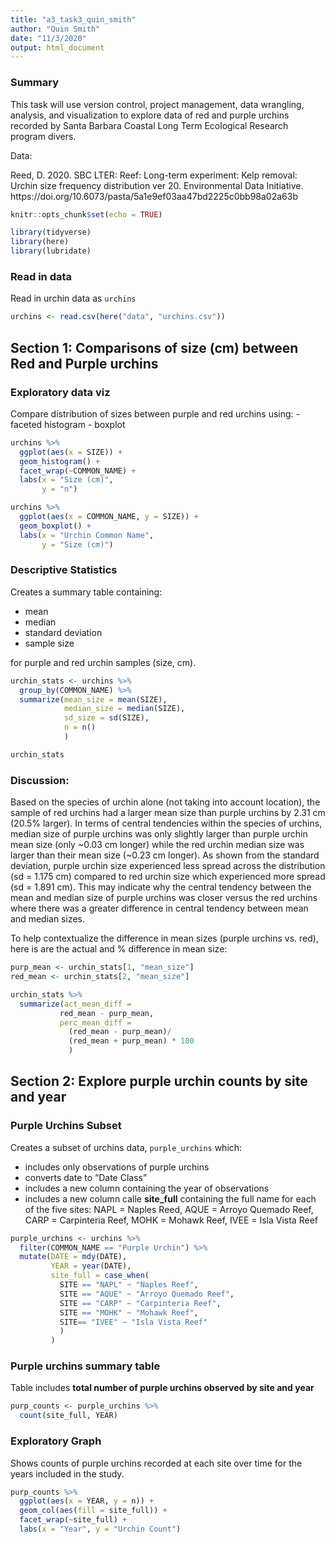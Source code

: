 ```yaml
---
title: "a3_task3_quin_smith"
author: "Quin Smith"
date: "11/3/2020"
output: html_document
---
```


### Summary

This task will use version control, project management, data wrangling, analysis, and visualization to explore data of red and purple urchins recorded by Santa Barbara Coastal Long Term Ecological Research program divers.

Data:

Reed, D. 2020. SBC LTER: Reef: Long-term experiment: Kelp removal: Urchin size frequency distribution ver 20. Environmental Data Initiative. https://doi.org/10.6073/pasta/5a1e9ef03aa47bd2225c0bb98a02a63b

```r
knitr::opts_chunk$set(echo = TRUE)

library(tidyverse)
library(here)
library(lubridate)
```

### Read in data

Read in urchin data as `urchins`

```r

urchins <- read.csv(here("data", "urchins.csv"))
```

## Section 1: Comparisons of size (cm) between Red and Purple urchins

### Exploratory data viz

Compare distribution of sizes between purple and red urchins using:
- faceted histogram
- boxplot

```r

urchins %>% 
  ggplot(aes(x = SIZE)) +
  geom_histogram() +
  facet_wrap(~COMMON_NAME) +
  labs(x = "Size (cm)",
       y = "n")

urchins %>% 
  ggplot(aes(x = COMMON_NAME, y = SIZE)) +
  geom_boxplot() +
  labs(x = "Urchin Common Name",
       y = "Size (cm)")
```

### Descriptive Statistics

Creates a summary table containing:

- mean
- median
- standard deviation
- sample size

for purple and red urchin samples (size, cm).

```r

urchin_stats <- urchins %>% 
  group_by(COMMON_NAME) %>% 
  summarize(mean_size = mean(SIZE),
            median_size = median(SIZE),
            sd_size = sd(SIZE),
            n = n()
            )

urchin_stats
```

### Discussion:

Based on the species of urchin alone (not taking into account location), the sample of red urchins had a larger mean size than purple urchins by 2.31 cm (20.5% larger).  In terms of central tendencies within the species of urchins, median size of purple urchins was only slightly larger than purple urchin mean size (only ~0.03 cm longer) while the red urchin median size was larger than their mean size (~0.23 cm longer).  As shown from the standard deviation, purple urchin size experienced less spread across the distribution (sd = 1.175 cm) compared to red urchin size which experienced more spread (sd = 1.891 cm).  This may indicate why the central tendency between the mean and median size of purple urchins was closer versus the red urchins where there was a greater difference in central tendency between mean and median sizes.

To help contextualize the difference in mean sizes (purple urchins vs. red), here is are the actual and % difference in mean size:

```r
purp_mean <- urchin_stats[1, "mean_size"]
red_mean <- urchin_stats[2, "mean_size"]

urchin_stats %>% 
  summarize(act_mean_diff = 
           red_mean - purp_mean,
           perc_mean_diff =
             (red_mean - purp_mean)/
             (red_mean + purp_mean) * 100
             )
```

## Section 2: Explore purple urchin counts by site and year

### Purple Urchins Subset

Creates a subset of urchins data, `purple_urchins` which:

- includes only observations of purple urchins
- converts date to "Date Class"
- includes a new column containing the year of observations
- includes a new column calle **site_full** containing the full name for each of the five sites: NAPL = Naples Reed, AQUE = Arroyo Quemado Reef, CARP = Carpinteria Reef, MOHK = Mohawk Reef, IVEE = Isla Vista Reef

```r
purple_urchins <- urchins %>% 
  filter(COMMON_NAME == "Purple Urchin") %>% 
  mutate(DATE = mdy(DATE),
         YEAR = year(DATE),
         site_full = case_when(
           SITE == "NAPL" ~ "Naples Reef",
           SITE == "AQUE" ~ "Arroyo Quemado Reef",
           SITE == "CARP" ~ "Carpinteria Reef",
           SITE == "MOHK" ~ "Mohawk Reef",
           SITE== "IVEE" ~ "Isla Vista Reef"
           )
         )
```

### Purple urchins summary table

Table includes **total number of purple urchins observed by site and year**

```r
purp_counts <- purple_urchins %>% 
  count(site_full, YEAR)

```

### Exploratory Graph

Shows counts of purple urchins recorded at each site over time for the years included in the study.

```r
purp_counts %>% 
  ggplot(aes(x = YEAR, y = n)) +
  geom_col(aes(fill = site_full)) +
  facet_wrap(~site_full) +
  labs(x = "Year", y = "Urchin Count")
```





